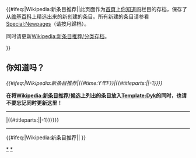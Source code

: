 {{#ifeq:{{FULLPAGENAME}}|Wikipedia:新条目推荐||此页面作为[[Wikipedia:首页|首頁]]上[[Template:Dyk|你知道吗]]栏目的存档，保存了从[[维基百科]]上精选出来的新创建的条目。所有新建的条目请参看[[Special:Newpages]]（请按月歸档）。

同时请更新[[Wikipedia:新条目推荐/分类存档]]。

{{DYK archive nav}}
}}
==你知道吗？==
''{{#ifeq:{{FULLPAGENAME}}|Wikipedia:新条目推荐|{{#time:Y年F}}|{{#titleparts:{{FULLPAGENAME}}||-1}}}}''

'''在将[[Wikipedia:新条目推荐/候选]]上列出的条目放入[[Template:Dyk]]的同时，也请不要忘记同时更新这里！'''<br>

----
{{Wikipedia:新条目推荐/存档/{{#ifeq:{{FULLPAGENAME}}|Wikipedia:新条目推荐|{{#time:Y年F}}|{{#titleparts:{{FULLPAGENAME}}||-1}}}}}}
----
{{#ifeq:{{FULLPAGENAME}}|Wikipedia:新条目推荐||
{{DYK archive nav}}
[[Category:新条目推荐|*]]
}}
<noinclude>
[[Category:新条目推荐|*]]
</noinclude>